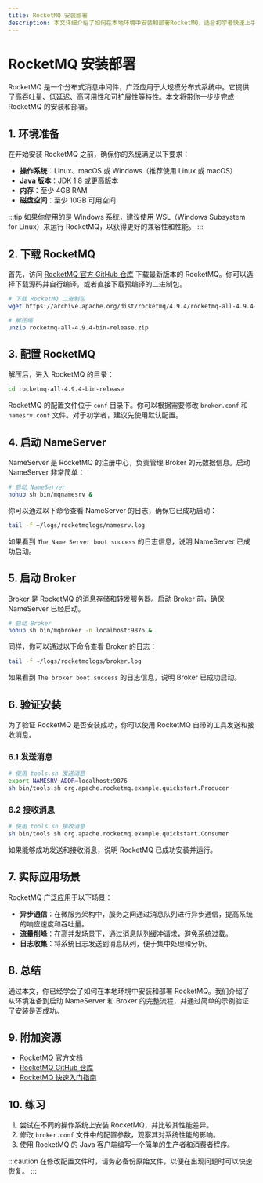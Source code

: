 ```yaml
---
title: RocketMQ 安装部署
description: 本文详细介绍了如何在本地环境中安装和部署RocketMQ，适合初学者快速上手。
---
```


# RocketMQ 安装部署

RocketMQ 是一个分布式消息中间件，广泛应用于大规模分布式系统中。它提供了高吞吐量、低延迟、高可用性和可扩展性等特性。本文将带你一步步完成 RocketMQ 的安装和部署。

## 1. 环境准备

在开始安装 RocketMQ 之前，确保你的系统满足以下要求：

- **操作系统**：Linux、macOS 或 Windows（推荐使用 Linux 或 macOS）
- **Java 版本**：JDK 1.8 或更高版本
- **内存**：至少 4GB RAM
- **磁盘空间**：至少 10GB 可用空间

:::tip
如果你使用的是 Windows 系统，建议使用 WSL（Windows Subsystem for Linux）来运行 RocketMQ，以获得更好的兼容性和性能。
:::

## 2. 下载 RocketMQ

首先，访问 [RocketMQ 官方 GitHub 仓库](https://github.com/apache/rocketmq) 下载最新版本的 RocketMQ。你可以选择下载源码并自行编译，或者直接下载预编译的二进制包。

```bash
# 下载 RocketMQ 二进制包
wget https://archive.apache.org/dist/rocketmq/4.9.4/rocketmq-all-4.9.4-bin-release.zip

# 解压缩
unzip rocketmq-all-4.9.4-bin-release.zip
```

## 3. 配置 RocketMQ

解压后，进入 RocketMQ 的目录：

```bash
cd rocketmq-all-4.9.4-bin-release
```

RocketMQ 的配置文件位于 `conf` 目录下。你可以根据需要修改 `broker.conf` 和 `namesrv.conf` 文件。对于初学者，建议先使用默认配置。

## 4. 启动 NameServer

NameServer 是 RocketMQ 的注册中心，负责管理 Broker 的元数据信息。启动 NameServer 非常简单：

```bash
# 启动 NameServer
nohup sh bin/mqnamesrv &
```

你可以通过以下命令查看 NameServer 的日志，确保它已成功启动：

```bash
tail -f ~/logs/rocketmqlogs/namesrv.log
```

如果看到 `The Name Server boot success` 的日志信息，说明 NameServer 已成功启动。

## 5. 启动 Broker

Broker 是 RocketMQ 的消息存储和转发服务器。启动 Broker 前，确保 NameServer 已经启动。

```bash
# 启动 Broker
nohup sh bin/mqbroker -n localhost:9876 &
```

同样，你可以通过以下命令查看 Broker 的日志：

```bash
tail -f ~/logs/rocketmqlogs/broker.log
```

如果看到 `The broker boot success` 的日志信息，说明 Broker 已成功启动。

## 6. 验证安装

为了验证 RocketMQ 是否安装成功，你可以使用 RocketMQ 自带的工具发送和接收消息。

### 6.1 发送消息

```bash
# 使用 tools.sh 发送消息
export NAMESRV_ADDR=localhost:9876
sh bin/tools.sh org.apache.rocketmq.example.quickstart.Producer
```

### 6.2 接收消息

```bash
# 使用 tools.sh 接收消息
sh bin/tools.sh org.apache.rocketmq.example.quickstart.Consumer
```

如果能够成功发送和接收消息，说明 RocketMQ 已成功安装并运行。

## 7. 实际应用场景

RocketMQ 广泛应用于以下场景：

- **异步通信**：在微服务架构中，服务之间通过消息队列进行异步通信，提高系统的响应速度和吞吐量。
- **流量削峰**：在高并发场景下，通过消息队列缓冲请求，避免系统过载。
- **日志收集**：将系统日志发送到消息队列，便于集中处理和分析。

## 8. 总结

通过本文，你已经学会了如何在本地环境中安装和部署 RocketMQ。我们介绍了从环境准备到启动 NameServer 和 Broker 的完整流程，并通过简单的示例验证了安装是否成功。

## 9. 附加资源

- [RocketMQ 官方文档](https://rocketmq.apache.org/docs/)
- [RocketMQ GitHub 仓库](https://github.com/apache/rocketmq)
- [RocketMQ 快速入门指南](https://rocketmq.apache.org/docs/quick-start/)

## 10. 练习

1. 尝试在不同的操作系统上安装 RocketMQ，并比较其性能差异。
2. 修改 `broker.conf` 文件中的配置参数，观察其对系统性能的影响。
3. 使用 RocketMQ 的 Java 客户端编写一个简单的生产者和消费者程序。

:::caution
在修改配置文件时，请务必备份原始文件，以便在出现问题时可以快速恢复。
:::